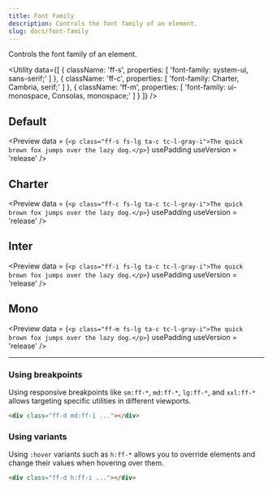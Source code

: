 ```yaml
---
title: Font Family
description: Controls the font family of an element.
slug: docs/font-family
---
```


Controls the font family of an element.

<Utility
  data={[
    {
      className: 'ff-s',
      properties: [
        'font-family: system-ui, sans-serif;'
      ]
    },
    {
      className: 'ff-c',
      properties: [
        'font-family: Charter, Cambria, serif;'
      ]
    },
    {
      className: 'ff-m',
      properties: [
        'font-family: ui-monospace, Consolas, monospace;'
      ]
    }
  ]}
/>

## Default
<Preview
  data = {`<p class="ff-s fs-lg ta-c tc-l-gray-i">The quick brown fox jumps over the lazy dog.</p>`}
  usePadding
  useVersion = 'release'
/>

## Charter
<Preview
  data = {`<p class="ff-c fs-lg ta-c tc-l-gray-i">The quick brown fox jumps over the lazy dog.</p>`}
  usePadding
  useVersion = 'release'
/>

## Inter

<Preview
  data = {`<p class="ff-i fs-lg ta-c tc-l-gray-i">The quick brown fox jumps over the lazy dog.</p>`}
  usePadding
  useVersion = 'release'
/>

## Mono

<Preview
  data = {`<p class="ff-m fs-lg ta-c tc-l-gray-i">The quick brown fox jumps over the lazy dog.</p>`}
  usePadding
  useVersion = 'release'
/>

---

### Using breakpoints

Using responsive breakpoints like `sm:ff-*`, `md:ff-*`, `lg:ff-*`, and `xxl:ff-*` allows targeting specific utilities in different viewports.

```html "md:ff-i"
<div class="ff-d md:ff-i ..."></div>
```

### Using variants

Using `:hover` variants such as `h:ff-*` allows you to override elements and change their values when hovering over them.

```html "h:ff-i"
<div class="ff-d h:ff-i ..."></div>
```

